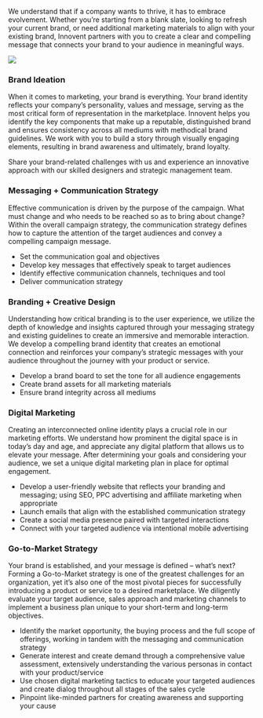 
We understand that if a company wants to thrive, it has to embrace evolvement. Whether you’re starting from a blank slate, looking to refresh your current brand, or need additional marketing materials to align with your existing brand, Innovent partners with you to create a clear and compelling message that connects your brand to your audience in meaningful ways.

<img src={brandDev} />

### Brand Ideation

When it comes to marketing, your brand is everything. Your brand identity reflects your company’s personality, values and message, serving as the most critical form of representation in the marketplace. Innovent helps you identify the key components that make up a reputable, distinguished brand and ensures consistency across all mediums with methodical brand guidelines. We work with you to build a story through visually engaging elements, resulting in brand awareness and ultimately, brand loyalty.

Share your brand-related challenges with us and experience an innovative approach with our skilled designers and strategic management team.

### Messaging + Communication Strategy

Effective communication is driven by the purpose of the campaign. What must change and who needs to be reached so as to bring about change? Within the overall campaign strategy, the communication strategy defines how to capture the attention of the target audiences and convey a compelling campaign message.

- Set the communication goal and objectives
- Develop key messages that effectively speak to target audiences
- Identify effective communication channels, techniques and tool
- Deliver communication strategy

### Branding + Creative Design

Understanding how critical branding is to the user experience, we utilize the depth of knowledge and insights captured through your messaging strategy and existing guidelines to create an immersive and memorable interaction. We develop a compelling brand identity that creates an emotional connection and reinforces your company’s strategic messages with your audience throughout the journey with your product or service.

- Develop a brand board to set the tone for all audience engagements
- Create brand assets for all marketing materials
- Ensure brand integrity across all mediums

### Digital Marketing

Creating an interconnected online identity plays a crucial role in our marketing efforts. We understand how prominent the digital space is in today’s day and age, and appreciate any digital platform that allows us to elevate your message. After determining your goals and considering your audience, we set a unique digital marketing plan in place for optimal engagement.

- Develop a user-friendly website that reflects your branding and messaging; using SEO, PPC advertising and affiliate marketing when appropriate
- Launch emails that align with the established communication strategy
- Create a social media presence paired with targeted interactions
- Connect with your targeted audience via intentional mobile advertising

### Go-to-Market Strategy

Your brand is established, and your message is defined – what’s next? Forming a Go-to-Market strategy is one of the greatest challenges for an organization, yet it’s also one of the most pivotal pieces for successfully introducing a product or service to a desired marketplace. We diligently evaluate your target audience, sales approach and marketing channels to implement a business plan unique to your short-term and long-term objectives.

- Identify the market opportunity, the buying process and the full scope of offerings, working in tandem with the messaging and communication strategy
- Generate interest and create demand through a comprehensive value assessment, extensively understanding the various personas in contact with your product/service
- Use chosen digital marketing tactics to educate your targeted audiences and create dialog throughout all stages of the sales cycle
- Pinpoint like-minded partners for creating awareness and supporting your cause
